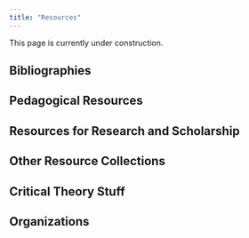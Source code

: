 ```yaml
---
title: "Resources"
---
```


This page is currently under construction. 

## Bibliographies 

## Pedagogical Resources

## Resources for Research and Scholarship

## Other Resource Collections

## Critical Theory Stuff

## Organizations